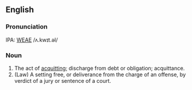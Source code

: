 ==English==
===Pronunciation===
IPA: [[WEAE]] /ʌ.kwɪt.əl/

===Noun===
# The act of [[acquitting]]; discharge from debt or obligation; acquittance.
# (Law) A setting free, or deliverance from the charge of an offense, by verdict of a jury or sentence of a court.